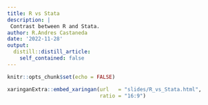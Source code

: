 ```yaml
---
title: R vs Stata
description: |
 Contrast between R and Stata.
author: R.Andres Castaneda
date: '2022-11-28'
output:
  distill::distill_article:
    self_contained: false
---
```


```r
knitr::opts_chunk$set(echo = FALSE)
```


```r
xaringanExtra::embed_xaringan(url   = "slides/R_vs_Stata.html",
                              ratio = "16:9")
```

